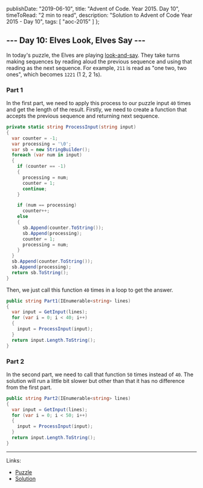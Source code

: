   publishDate: "2019-06-10",
  title: "Advent of Code. Year 2015. Day 10",
  timeToRead: "2 min to read",
  description: "Solution to Advent of Code Year 2015 - Day 10",
  tags: [
    "aoc-2015"
  ]
};

## --- Day 10: Elves Look, Elves Say ---

In today's puzzle, the Elves are playing [look-and-say](https://en.wikipedia.org/wiki/Look-and-say_sequence). They take turns making sequences by reading aloud the previous sequence and using that reading as the next sequence. For example, `211` is read as "one two, two ones", which becomes `1221` (1 2, 2 1s).

### Part 1

In the first part, we need to apply this process to our puzzle input `40` times and get the length of the result. 
Firstly, we need to create a function that accepts the previous sequence and returning next sequence.

```csharp
private static string ProcessInput(string input)
{
  var counter = -1;
  var processing = '\0';
  var sb = new StringBuilder();
  foreach (var num in input)
  {
    if (counter == -1)
    {
      processing = num;
      counter = 1;
      continue;
    }

    if (num == processing)
      counter++;
    else
    {
      sb.Append(counter.ToString());
      sb.Append(processing);
      counter = 1;
      processing = num;
    }
  }
  sb.Append(counter.ToString());
  sb.Append(processing);
  return sb.ToString();
}
```

Then, we just call this function `40` times in a loop to get the answer.

```csharp
public string Part1(IEnumerable<string> lines)
{
  var input = GetInput(lines);
  for (var i = 0; i < 40; i++)
  {
    input = ProcessInput(input);
  }
  return input.Length.ToString();
}
```

### Part 2

In the second part, we need to call that function `50` times instead of `40`. The solution will run a little bit slower but other than that it has no difference from the first part.

```csharp
public string Part2(IEnumerable<string> lines)
{
  var input = GetInput(lines);
  for (var i = 0; i < 50; i++)
  {
    input = ProcessInput(input);
  }
  return input.Length.ToString();
}
```

- - -

Links:
* [Puzzle](https://adventofcode.com/2015/day/10)
* [Solution](https://github.com/PDmatrix/advent-of-code/tree/master/CSharp/Solutions/2015/10)
